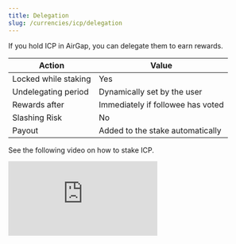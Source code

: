 ```yaml
---
title: Delegation
slug: /currencies/icp/delegation
---
```


If you hold ICP in AirGap, you can delegate them to earn rewards.

| Action               | Value                             |
| -------------------- | --------------------------------- |
| Locked while staking | Yes                               |
| Undelegating period  | Dynamically set by the user       |
| Rewards after        | Immediately if followee has voted |
| Slashing Risk        | No                                |
| Payout               | Added to the stake automatically  |

See the following video on how to stake ICP.

<div class="yt-container">
  <iframe
    class="yt-video"
    src="https://www.youtube.com/embed/OADi0gG9iXc"
    frameborder="0"
    allowfullscreen
  ></iframe>
</div>
